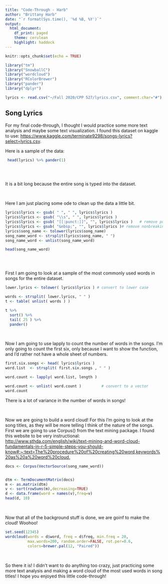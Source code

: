 ---
title: "Code-Through - Harb"
author: "Brittany Harb"
date: "`r format(Sys.time(), '%d %B, %Y')`"
output:
  html_document:
    df_print: paged
    theme: cerulean
    highlight: haddock
---

```{r setup, include=FALSE}
knitr::opts_chunk$set(echo = TRUE)

library("tm")
library("SnowballC")
library("wordcloud")
library("RColorBrewer")
library("pander")
library("dplyr")

lyrics <- read.csv("~/Fall 2020/CPP 527/lyrics.csv", comment.char="#")


```

## Song Lyrics

 For my final code-through, I thought I would practice some more text analysis and maybe some text visualization. I found this dataset on kaggle to use: <https://www.kaggle.com/terminate9298/songs-lyrics?select=lyrics.csv>.
 
 Here is a sample of the data:
 
```{r}
 head(lyrics) %>% pander(1)
 
```

<br>

 It is a bit long because the entire song is typed into the dataset. 

<br>

 Here I am just placing some ode to clean up the data a little bit.

```{r}
lyrics$lyrics <- gsub( " ", " ", lyrics$lyrics )
lyrics$lyrics <- gsub( "\\s", " ", lyrics$lyrics )
lyrics$lyrics <- gsub( "[[:punct:]]", "", lyrics$lyrics )   # remove punctuation
lyrics$lyrics <- gsub( "&nbsp;", "", lyrics$lyrics )# remove nonbreaking spaces
lyrics$song_name <- tolower(lyrics$song_name)
song_name_word <- strsplit(lyrics$song_name, " ")
song_name_word <- unlist(song_name_word)

head(song_name_word)



```

<br>
 
  First I am going to look at a sample of the most commonly used words in songs for the entire dataset. 
  
```{r}

lower.lyrics <- tolower( lyrics$lyrics ) # convert to lower case

words <- strsplit( lower.lyrics, " " )
t <- table( unlist( words ) )

t %>% 
  sort() %>% 
  tail( 25 ) %>%
  pander()

```

<br>

 Now I am going to use lapply to count the number of words in the songs. I'm only going to count the first six, only because I want to show the function, and I'd rather not have a whole sheet of numbers.

```{r}

first.six.songs <- head( lyrics$lyrics )
word.list  <- strsplit( first.six.songs , " " )

word.count <- lapply( word.list, length )

word.count <- unlist( word.count )         # convert to a vector
word.count

```

 There is a lot of variance in the number of words in songs!

<br>

Now we are going to build a word cloud! For this I'm going to look at the song titles, as they will be more telling I think of the nature of the songs. First we are going to use Corpus() from the text mining package. I found this website to be very instructional: <http://www.sthda.com/english/wiki/text-mining-and-word-cloud-fundamentals-in-r-5-simple-steps-you-should-know#:~:text=The%20procedure%20of%20creating%20word,keywords%20as%20a%20word%20cloud.>

```{r}

docs <- Corpus(VectorSource(song_name_word))


dtm <- TermDocumentMatrix(docs)
m <- as.matrix(dtm)
v <- sort(rowSums(m),decreasing=TRUE)
d <- data.frame(word = names(v),freq=v)
head(d, 10)

```

<br>

Now that all of the background stuff is done, we are goinf to make the cloud! Woohoo!

```{r}
set.seed(12345)
wordcloud(words = d$word, freq = d$freq, min.freq = 20,
          max.words=200, random.order=FALSE, rot.per=0.6, 
          colors=brewer.pal(12, "Paired"))

```

<br>

So there it is! I didn't want to do anything too crazy, just practicing some more text analysis and making a word cloud of the most used words in song titles! I hope you enjoyed this little code-through!
